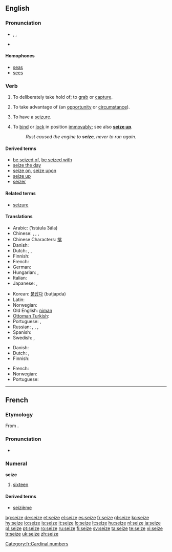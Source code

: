==English==

===Pronunciation===
* {{enPR|sēz}}, {{IPA|/siːz/}}, {{SAMPA|/si:z/}}
* {{audio|en-us-seize.ogg|Audio (US)}}

====Homophones====
* [[seas]]
* [[sees]]

===Verb===
{{en-verb|seiz|ing}}

# {{transitive}} To deliberately take hold of; to [[grab]] or [[capture]].
# {{transitive}} To take advantage of (an [[opportunity]] or [[circumstance]]).
# {{intransitive}} To have a [[seizure]].
# {{intransitive}} To [[bind]] or [[lock]] in position [[immovably]]; see also '''[[seize up]]'''.
#: ''Rust caused the engine to '''seize''', never to run again.''

====Derived terms====
* [[be seized of]], [[be seized with]]
* [[seize the day]]
* [[seize on]], [[seize upon]]
* [[seize up]]
* [[seizer]]

====Related terms====
* [[seizure]]

====Translations====
{{trans-top|grab}}
* Arabic: {{Arab|[[استولى على]]}} (’istáula 3ála)
* Chinese: {{t|zh|捕抓|tr=bǔzhuā|sc=Hans}}, {{t|zh|攫取|tr=juéqǔ|sc=Hans}},  {{t|zh|捉|tr=zhuō|sc=Hans}},  {{t|zh|攫|tr=jué|sc=Hans}}
* Chinese Characters: [[揢]]
* Danish: {{t|da|gribe}}
* Dutch: {{t|nl|grijpen}}, {{t|nl|vangen}}, {{t|nl|pakken}}
* Finnish: {{t|fi|tarttua}}
* French: {{t|fr|saisir}}
* German: {{t|de|ergreifen}}
* Hungarian: {{t|hu|megfog}}, {{t|hu|megragad}}
* Italian: {{t|it|prendere}}
* Japanese: {{t|ja|捉える|tr=とらえる, toraeru|sc=Jpan}},  {{t|ja|つかむ|tr=tsukamu|sc=Jpan}}
{{trans-mid}}
* Korean: [[붙잡다]] (butjapda)
* Latin: {{t|la|capere}}
* Norwegian: {{t|no|gripe}}
* Old English: [[niman]]
* [[Ottoman Turkish]]: {{tø|ota|استولى على|sc=ota-Arab|tr=istevli ele}}
* Portuguese: {{t|pt|agarrar}}, {{t|pt|capturar}}
* Russian: {{t|ru|захватывать|tr=zaxvátyvat’}} {{impf}},  {{t|ru|захватить|tr=zaxvatít’|sc=Cyrl}} {{pf}},  {{t|ru|схватывать|tr=sxvátyvat’|sc=Cyrl}} {{impf}},  {{t|ru|схватить|tr=sxvatít’|sc=Cyrl}} {{pf}}
* Spanish: {{t|es|agarrar}}
* Swedish: {{t|sv|gripa}}, {{t|sv|fånga}}
{{trans-bottom}}

{{trans-top|take advantage}}
* Danish: {{t|da|gribe}}
* Dutch: {{t|nl|grijpen}}, {{t|nl|aangrijpen}}
* Finnish: {{t|fi|tarttua}} {{t|fi|tilaisuus|alt=tilaisuuteen}}
{{trans-mid}}
* French: {{t|fr|saisir}}
* Norwegian: {{t|no|gripe}}
* Portuguese: {{t|pt|aproveitar}}
{{trans-bottom}}

----

==French==

===Etymology===
From {{etyl|la|fr}} {{term|sedecim|sēdecim|lang=la}}.

===Pronunciation===
* {{audio|Fr-seize.ogg|audio}}

===Numeral===
'''seize'''

# [[sixteen]]

====Derived terms====
* [[seizième]]

[[Category:fr:Cardinal numbers]]

[[bg:seize]]
[[de:seize]]
[[et:seize]]
[[el:seize]]
[[es:seize]]
[[fr:seize]]
[[gl:seize]]
[[ko:seize]]
[[hy:seize]]
[[io:seize]]
[[is:seize]]
[[it:seize]]
[[lo:seize]]
[[lt:seize]]
[[hu:seize]]
[[nl:seize]]
[[ja:seize]]
[[pl:seize]]
[[pt:seize]]
[[ro:seize]]
[[ru:seize]]
[[fi:seize]]
[[sv:seize]]
[[ta:seize]]
[[te:seize]]
[[vi:seize]]
[[tr:seize]]
[[uk:seize]]
[[zh:seize]]